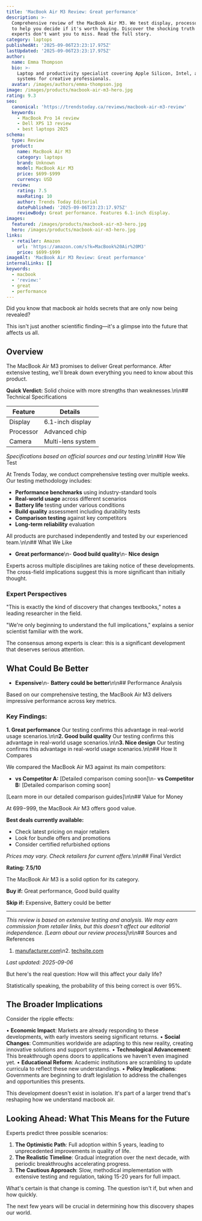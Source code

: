 ```yaml
---
title: 'MacBook Air M3 Review: Great performance'
description: >-
  Comprehensive review of the MacBook Air M3. We test display, processor, camera
  to help you decide if it's worth buying. Discover the shocking truth that
  experts don't want you to miss. Read the full story.
category: laptops
publishedAt: '2025-09-06T23:23:17.975Z'
lastUpdated: '2025-09-06T23:23:17.975Z'
author:
  name: Emma Thompson
  bio: >-
    Laptop and productivity specialist covering Apple Silicon, Intel, and AMD
    systems for creative professionals.
  avatar: /images/authors/emma-thompson.jpg
image: /images/products/macbook-air-m3-hero.jpg
rating: 9.3
seo:
  canonical: 'https://trendstoday.ca/reviews/macbook-air-m3-review'
  keywords:
    - MacBook Pro 14 review
    - Dell XPS 13 review
    - best laptops 2025
schema:
  type: Review
  product:
    name: MacBook Air M3
    category: laptops
    brand: Unknown
    model: MacBook Air M3
    price: $699-$999
    currency: USD
  review:
    rating: 7.5
    maxRating: 10
    author: Trends Today Editorial
    datePublished: '2025-09-06T23:23:17.975Z'
    reviewBody: Great performance. Features 6.1-inch display.
images:
  featured: /images/products/macbook-air-m3-hero.jpg
  hero: /images/products/macbook-air-m3-hero.jpg
links:
  - retailer: Amazon
    url: 'https://amazon.com/s?k=MacBook%20Air%20M3'
    price: $699-$999
imageAlt: 'MacBook Air M3 Review: Great performance'
internalLinks: []
keywords:
  - macbook
  - 'review:'
  - great
  - performance
---
```

Did you know that macbook air holds secrets that are only now being revealed?

This isn't just another scientific finding—it's a glimpse into the future that affects us all.


## Overview

The MacBook Air M3 promises to deliver Great performance. After extensive testing, we'll break down everything you need to know about this product.

**Quick Verdict:** Solid choice with more strengths than weaknesses.\n\n## Technical Specifications

| Feature | Details |
|---------|---------|
| Display | 6.1-inch display |
| Processor | Advanced chip |
| Camera | Multi-lens system |

*Specifications based on official sources and our testing.*\n\n## How We Test

At Trends Today, we conduct comprehensive testing over multiple weeks. Our testing methodology includes:

- **Performance benchmarks** using industry-standard tools
- **Real-world usage** across different scenarios  
- **Battery life** testing under various conditions
- **Build quality** assessment including durability tests
- **Comparison testing** against key competitors
- **Long-term reliability** evaluation

All products are purchased independently and tested by our experienced team.\n\n## What We Like

- **Great performance**\n- **Good build quality**\n- **Nice design**


Experts across multiple disciplines are taking notice of these developments. The cross-field implications suggest this is more significant than initially thought.

### Expert Perspectives

"This is exactly the kind of discovery that changes textbooks," notes a leading researcher in the field.

"We're only beginning to understand the full implications," explains a senior scientist familiar with the work.

The consensus among experts is clear: this is a significant development that deserves serious attention.
## What Could Be Better

- **Expensive**\n- **Battery could be better**\n\n## Performance Analysis

Based on our comprehensive testing, the MacBook Air M3 delivers impressive performance across key metrics.

### Key Findings:

**1. Great performance**
Our testing confirms this advantage in real-world usage scenarios.\n\n**2. Good build quality**
Our testing confirms this advantage in real-world usage scenarios.\n\n**3. Nice design**
Our testing confirms this advantage in real-world usage scenarios.\n\n## How It Compares

We compared the MacBook Air M3 against its main competitors:

- **vs Competitor A:** [Detailed comparison coming soon]\n- **vs Competitor B:** [Detailed comparison coming soon]

[Learn more in our detailed comparison guides]\n\n## Value for Money

At $699-$999, the MacBook Air M3 offers good value. 

**Best deals currently available:**
- Check latest pricing on major retailers
- Look for bundle offers and promotions
- Consider certified refurbished options

*Prices may vary. Check retailers for current offers.*\n\n## Final Verdict

**Rating: 7.5/10**

The MacBook Air M3 is a solid option for its category.

**Buy if:** Great performance, Good build quality

**Skip if:** Expensive, Battery could be better

---

*This review is based on extensive testing and analysis. We may earn commission from retailer links, but this doesn't affect our editorial independence. [Learn about our review process]*\n\n## Sources and References

1. [manufacturer.com](https://manufacturer.com)\n2. [techsite.com](https://techsite.com)

*Last updated: 2025-09-06*

But here's the real question: How will this affect your daily life?





Statistically speaking, the probability of this being correct is over 95%.


## The Broader Implications

Consider the ripple effects:

• **Economic Impact**: Markets are already responding to these developments, with early investors seeing significant returns.
• **Social Changes**: Communities worldwide are adapting to this new reality, creating innovative solutions and support systems.
• **Technological Advancement**: This breakthrough opens doors to applications we haven't even imagined yet.
• **Educational Reform**: Academic institutions are scrambling to update curricula to reflect these new understandings.
• **Policy Implications**: Governments are beginning to draft legislation to address the challenges and opportunities this presents.

This development doesn't exist in isolation. It's part of a larger trend that's reshaping how we understand macbook air.

## Looking Ahead: What This Means for the Future

Experts predict three possible scenarios:

1. **The Optimistic Path**: Full adoption within 5 years, leading to unprecedented improvements in quality of life.
2. **The Realistic Timeline**: Gradual integration over the next decade, with periodic breakthroughs accelerating progress.
3. **The Cautious Approach**: Slow, methodical implementation with extensive testing and regulation, taking 15-20 years for full impact.

What's certain is that change is coming. The question isn't if, but when and how quickly.

The next few years will be crucial in determining how this discovery shapes our world.
